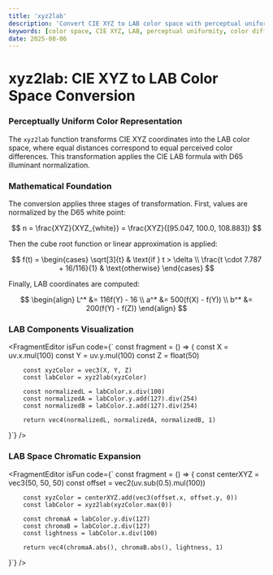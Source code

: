 ```yaml
---
title: 'xyz2lab'
description: 'Convert CIE XYZ to LAB color space with perceptual uniformity for color difference calculations'
keywords: [color space, CIE XYZ, LAB, perceptual uniformity, color difference, illuminant]
date: 2025-08-06
---
```



# xyz2lab: CIE XYZ to LAB Color Space Conversion

### Perceptually Uniform Color Representation

The `xyz2lab` function transforms CIE XYZ coordinates into the LAB color space, where equal distances correspond to equal perceived color differences. This transformation applies the CIE LAB formula with D65 illuminant normalization.

### Mathematical Foundation

The conversion applies three stages of transformation. First, values are normalized by the D65 white point:

$$
n = \frac{XYZ}{XYZ_{white}} = \frac{XYZ}{[95.047, 100.0, 108.883]}
$$

Then the cube root function or linear approximation is applied:

$$
f(t) = \begin{cases}
\sqrt[3]{t} & \text{if } t > \delta \\
\frac{t \cdot 7.787 + 16/116}{1} & \text{otherwise}
\end{cases}
$$

Finally, LAB coordinates are computed:

$$
\begin{align}
L^* &= 116f(Y) - 16 \\
a^* &= 500(f(X) - f(Y)) \\
b^* &= 200(f(Y) - f(Z))
\end{align}
$$

### LAB Components Visualization

<FragmentEditor
        isFun
        code={`
const fragment = () => {
        const X = uv.x.mul(100)
        const Y = uv.y.mul(100)
        const Z = float(50)
        
        const xyzColor = vec3(X, Y, Z)
        const labColor = xyz2lab(xyzColor)
        
        const normalizedL = labColor.x.div(100)
        const normalizedA = labColor.y.add(127).div(254)
        const normalizedB = labColor.z.add(127).div(254)
        
        return vec4(normalizedL, normalizedA, normalizedB, 1)
}`}
/>

### LAB Space Chromatic Expansion

<FragmentEditor
        isFun
        code={`
const fragment = () => {
        const centerXYZ = vec3(50, 50, 50)
        const offset = vec2(uv.sub(0.5).mul(100))
        
        const xyzColor = centerXYZ.add(vec3(offset.x, offset.y, 0))
        const labColor = xyz2lab(xyzColor.max(0))
        
        const chromaA = labColor.y.div(127)
        const chromaB = labColor.z.div(127)
        const lightness = labColor.x.div(100)
        
        return vec4(chromaA.abs(), chromaB.abs(), lightness, 1)
}`}
/>